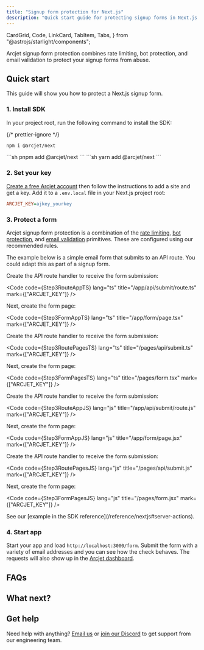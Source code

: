 ```yaml
---
title: "Signup form protection for Next.js"
description: "Quick start guide for protecting signup forms in Next.js."
---
```


  CardGrid,
  Code,
  LinkCard,
  TabItem,
  Tabs,
} from "@astrojs/starlight/components";

Arcjet signup form protection combines rate limiting, bot protection, and email
validation to protect your signup forms from abuse.

<WhatIsArcjet />

## Quick start

This guide will show you how to protect a Next.js signup form.

### 1. Install SDK

In your project root, run the following command to install the SDK:

{/* prettier-ignore */}
<Tabs>
<TabItem label="npm">
```sh
npm i @arcjet/next
```
</TabItem>
<TabItem label="pnpm">
```sh
pnpm add @arcjet/next
```
</TabItem>
<TabItem label="yarn">
```sh
yarn add @arcjet/next
```
</TabItem>
</Tabs>

### 2. Set your key

[Create a free Arcjet account](https://app.arcjet.com) then follow the
instructions to add a site and get a key. Add it to a `.env.local` file in your
Next.js project root:

```ini title=".env.local"
ARCJET_KEY=ajkey_yourkey
```

### 3. Protect a form

Arcjet signup form protection is a combination of the [rate
limiting](/rate-limiting/quick-start/nextjs), [bot
protection](/bot-protection/quick-start/nextjs), and [email
validation](/email-validation/quick-start/nextjs) primitives. These are
configured using our recommended rules.

The example below is a simple email form that submits to an API route. You could
adapt this as part of a signup form.

<Tabs>
<TabItem label="TS (App)">
Create the API route handler to receive the form submission:

<Code
  code={Step3RouteAppTS}
  lang="ts"
  title="/app/api/submit/route.ts"
  mark={["ARCJET_KEY"]}
/>

Next, create the form page:

<Code
  code={Step3FormAppTS}
  lang="ts"
  title="/app/form/page.tsx"
  mark={["ARCJET_KEY"]}
/>

</TabItem>
<TabItem label="TS (Pages)">

Create the API route handler to receive the form submission:

<Code
  code={Step3RoutePagesTS}
  lang="ts"
  title="/pages/api/submit.ts"
  mark={["ARCJET_KEY"]}
/>

Next, create the form page:

<Code
  code={Step3FormPagesTS}
  lang="ts"
  title="/pages/form.tsx"
  mark={["ARCJET_KEY"]}
/>

</TabItem>
<TabItem label="JS (App Router)">

Create the API route handler to receive the form submission:

<Code
  code={Step3RouteAppJS}
  lang="js"
  title="/app/api/submit/route.js"
  mark={["ARCJET_KEY"]}
/>

Next, create the form page:

<Code code={Step3FormAppJS} lang="js" title="/app/form/page.jsx" mark={["ARCJET_KEY"]} />
</TabItem>
<TabItem label="JS (Pages Router)">

Create the API route handler to receive the form submission:

<Code
  code={Step3RoutePagesJS}
  lang="js"
  title="/pages/api/submit.js"
  mark={["ARCJET_KEY"]}
/>

Next, create the form page:

<Code
  code={Step3FormPagesJS}
  lang="js"
  title="/pages/form.jsx"
  mark={["ARCJET_KEY"]}
/>

</TabItem>
<TabItem label="Server Actions">
See our [example in the SDK reference](/reference/nextjs#server-actions).
</TabItem>
</Tabs>

### 4. Start app

Start your app and load `http://localhost:3000/form`. Submit the form with a
variety of email addresses and you can see how the check behaves. The requests
will also show up in the [Arcjet dashboard](https://app.arcjet.com).

## FAQs

<FAQs />

## What next?

<CardGrid>
  <LinkCard
    title="Example apps"
    href="https://github.com/arcjet/arcjet-js/tree/main/examples"
    description="Check out the Next.js examples."
  ></LinkCard>
  <LinkCard
    title="Arcjet Shield"
    href="/shield/quick-start/nextjs"
    description="Protect your app from common attacks."
  />
  <LinkCard
    title="Bot protection"
    href="/bot-protection/quick-start/nextjs"
    description="Protect your app from bots and scrapers."
  />
  <LinkCard
    title="Rate limiting"
    href="/rate-limiting/reference/nextjs"
    description="Protect your app from abuse."
  />
  <LinkCard
    title="Email validation"
    href="/email-validation/quick-start/nextjs"
    description="Minimize fraudulent registrations."
  />
  <LinkCard
    title="SDK reference"
    href="/reference/nextjs"
    description="Next.js SDK reference guide."
  />
</CardGrid>

## Get help

Need help with anything? [Email us](mailto:support@arcjet.com) or [join our
Discord](https://discord.gg/TPra6jqZDC) to get support from our
engineering team.
